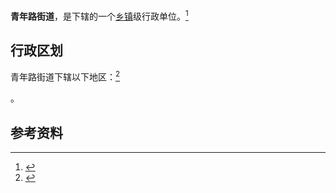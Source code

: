 {{中国乡级行政区|61/02/02/004/000}}

'''青年路街道'''，是{{PRC admin/fullname|61/02/02/004/000|3}}下辖的一个[[乡镇|乡镇]]级行政单位。<ref>{{PRC admin/ref sgc|{{PRC admin/parent|61/02/02/004/000}}}}</ref>

== 行政区划 ==

青年路街道下辖以下地区：<ref>{{PRC admin/ref sgc|61/02/02/004/000}}</ref>

{{PRC admin/children|61/02/02/004/000}}。

== 参考资料 ==

{{reflist}}

{{PRC admin/navcat|61/02/02/004/000}}
{{陕西行政区划小作品}}